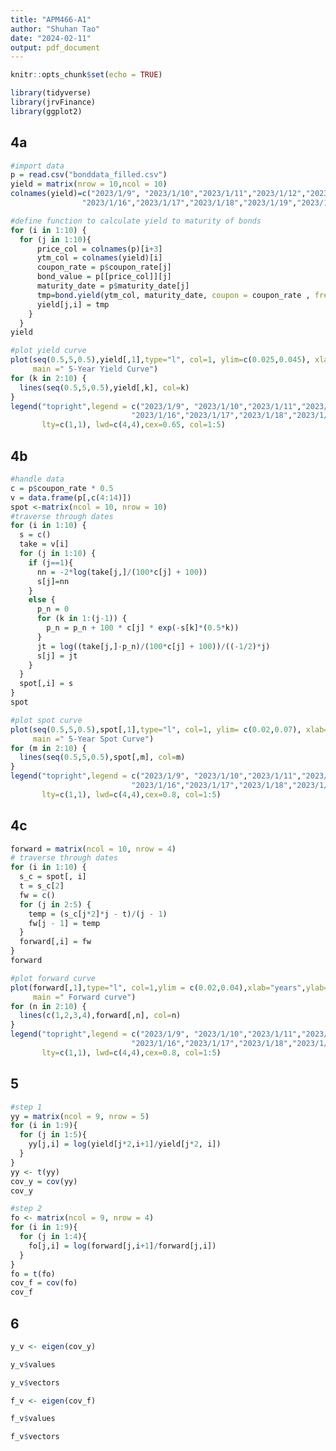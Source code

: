 ```yaml
---
title: "APM466-A1"
author: "Shuhan Tao"
date: "2024-02-11"
output: pdf_document
---
```


```r
knitr::opts_chunk$set(echo = TRUE)
```

```r
library(tidyverse)
library(jrvFinance)
library(ggplot2)
```

## 4a
```r
#import data
p = read.csv("bonddata_filled.csv")
yield = matrix(nrow = 10,ncol = 10)
colnames(yield)=c("2023/1/9", "2023/1/10","2023/1/11","2023/1/12","2023/1/13",
                "2023/1/16","2023/1/17","2023/1/18","2023/1/19","2023/1/20")
```

```r
#define function to calculate yield to maturity of bonds
for (i in 1:10) {
  for (j in 1:10){
      price_col = colnames(p)[i+3]
      ytm_col = colnames(yield)[i]
      coupon_rate = p$coupon_rate[j]
      bond_value = p[[price_col]][j]
      maturity_date = p$maturity_date[j]
      tmp=bond.yield(ytm_col, maturity_date, coupon = coupon_rate , freq = 2, bond_value, comp.freq = 2,  redemption_value = 100)
      yield[j,i] = tmp
    }
  }
yield
```
```r
#plot yield curve
plot(seq(0.5,5,0.5),yield[,1],type="l", col=1, ylim=c(0.025,0.045), xlab="years",ylab="yield", 
     main =" 5-Year Yield Curve")
for (k in 2:10) {
  lines(seq(0.5,5,0.5),yield[,k], col=k)
}
legend("topright",legend = c("2023/1/9", "2023/1/10","2023/1/11","2023/1/12","2023/1/13",
                           "2023/1/16","2023/1/17","2023/1/18","2023/1/19","2023/1/20"),
       lty=c(1,1), lwd=c(4,4),cex=0.65, col=1:5)
```
## 4b
```r
#handle data
c = p$coupon_rate * 0.5
v = data.frame(p[,c(4:14)])
spot <-matrix(ncol = 10, nrow = 10)
#traverse through dates
for (i in 1:10) {
  s = c()
  take = v[i]
  for (j in 1:10) {
    if (j==1){
      nn = -2*log(take[j,]/(100*c[j] + 100))
      s[j]=nn
    }
    else {
      p_n = 0
      for (k in 1:(j-1)) {
        p_n = p_n + 100 * c[j] * exp(-s[k]*(0.5*k))
      }
      jt = log((take[j,]-p_n)/(100*c[j] + 100))/((-1/2)*j)
      s[j] = jt
    }
  }
  spot[,i] = s
}
spot
```

```r
#plot spot curve
plot(seq(0.5,5,0.5),spot[,1],type="l", col=1, ylim= c(0.02,0.07), xlab="years",ylab="spot rate", 
     main =" 5-Year Spot Curve")
for (m in 2:10) {
  lines(seq(0.5,5,0.5),spot[,m], col=m)
}
legend("topright",legend = c("2023/1/9", "2023/1/10","2023/1/11","2023/1/12","2023/1/13",
                           "2023/1/16","2023/1/17","2023/1/18","2023/1/19","2023/1/20"),
       lty=c(1,1), lwd=c(4,4),cex=0.8, col=1:5)
```
## 4c
```r
forward = matrix(ncol = 10, nrow = 4)
# traverse through dates
for (i in 1:10) {
  s_c = spot[, i]
  t = s_c[2]
  fw = c()
  for (j in 2:5) {
    temp = (s_c[j*2]*j - t)/(j - 1)
    fw[j - 1] = temp
  }
  forward[,i] = fw
}
forward
```

```r
#plot forward curve
plot(forward[,1],type="l", col=1,ylim = c(0.02,0.04),xlab="years",ylab="forward rate", 
     main =" Forward curve")
for (n in 2:10) {
  lines(c(1,2,3,4),forward[,n], col=n)
}
legend("topright",legend = c("2023/1/9", "2023/1/10","2023/1/11","2023/1/12","2023/1/13",
                           "2023/1/16","2023/1/17","2023/1/18","2023/1/19","2023/1/20"),
       lty=c(1,1), lwd=c(4,4),cex=0.8, col=1:5)

```
## 5

```r
#step 1
yy = matrix(ncol = 9, nrow = 5)
for (i in 1:9){
  for (j in 1:5){
    yy[j,i] = log(yield[j*2,i+1]/yield[j*2, i])
  }
}
yy <- t(yy)
cov_y = cov(yy)
cov_y
```

```r
#step 2
fo <- matrix(ncol = 9, nrow = 4)
for (i in 1:9){
  for (j in 1:4){
    fo[j,i] = log(forward[j,i+1]/forward[j,i])
  }
}
fo = t(fo)
cov_f = cov(fo)
cov_f
```
## 6
```r
y_v <- eigen(cov_y)
```

```r
y_v$values
```

```r
y_v$vectors
```

```r
f_v <- eigen(cov_f)
```

```r
f_v$values
```

```r
f_v$vectors
```




